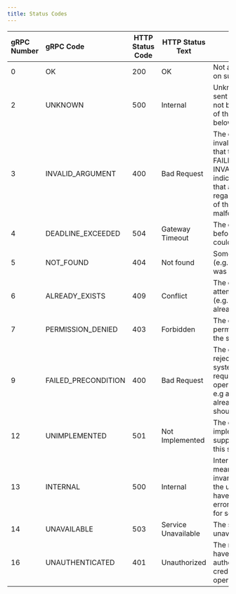 ```yaml
---
title: Status Codes
---
```


| gRPC Number    | gRPC Code                 | HTTP Status Code | HTTP Status Text             |Description                                                                                                                           |
| :---------| :------------------- | ------------------ | ------------- | -------------------------------------------------------------------------------------------------------------------------- |
| 0         | OK                   | 200 |OK              | Not an error; returned on success.                              |
| 2         | UNKNOWN              | 500 |Internal        | Unknown error, this is sent if the error could not be identified as one of the errors described below |
| 3         | INVALID_ARGUMENT     | 400 |Bad Request     | The client specified an invalid argument. Note that this differs from FAILED_PRECONDITION. INVALID_ARGUMENT indicates arguments that are problematic regardless of the state of the system (e.g., a malformed file name).                                                              |
| 4         | DEADLINE_EXCEEDED    | 504 |Gateway Timeout | The deadline expired before the operation could complete.                                                               |
| 5         | NOT_FOUND            | 404 |Not found       | Some requested entity (e.g. user or project) was not found.                                                            |
| 6         | ALREADY_EXISTS       | 409 |Conflict        | The entity that a client attempted to create (e.g. user or project) already exists.                                                             |
| 7         | PERMISSION_DENIED    | 403 |Forbidden       |The caller does not have permission to execute the specified operation.                                                              |
| 9         | FAILED_PRECONDITION  | 400 |Bad Request     | The operation was rejected because the system is not in a state required for the operation's execution. e.g a project that is already deactivated, should be deactivated |
| 12        | UNIMPLEMENTED        | 501 |Not Implemented |The operation is not implemented or is not supported/enabled in this service.                                                              |
| 13        | INTERNAL             | 500 |Internal        |Internal errors. This means that some invariants expected by the underlying system have been broken. This error code is reserved for serious errors. |
| 14        | UNAVAILABLE          | 503 |Service Unavailable | The service is currently unavailable.                                                              |
| 16        | UNAUTHENTICATED      | 401 |Unauthorized    |The request does not have valid authentication credentials for the operation.      |

